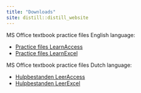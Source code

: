```yaml
---
title: "Downloads"
site: distill::distill_website
---
```


MS Office textbook practice files English language:

-  [Practice files LearnAccess](textbooks/learn-access/Practicefiles-LearnAccess.zip)
-  [Practice files LearnExcel](textbooks/learn-excel/Practicefiles-LearnExcel.zip)

MS Office textbook practice files Dutch language:

-  [Hulpbestanden LeerAccess](https://softwijs.nl/studieboeken/leer-access/Hulpbestanden-LeerAccess.zip)
-  [Hulpbestanden LeerExcel](https://softwijs.nl/studieboeken/leer-excel/Hulpbestanden-LeerExcel.zip)
